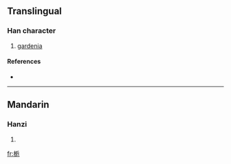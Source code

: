 {{see|梔}}
==Translingual==

===Han character===
{{Han char|rn=75|rad=木|as=05|sn=9|four=|canj=木竹一山 (DHMU), X木竹一山 (XDHMU)}}

# [[gardenia]]

====References====
* {{Han ref|kx=0521.121|dkj=14682|hdz=21186.010|uh=6800|ud=26624}}

----

==Mandarin==

===Hanzi===
{{cmn-hanzi|tra=梔|pin=[[zhī]] ([[zhi1]])|wg=chih<sup>1</sup>}}

# {{defn|Mandarin}}

[[fr:栀]]